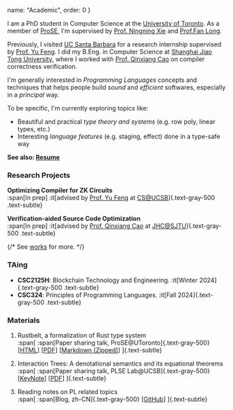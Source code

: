   name: "Academic",
  order: 0
}

I am a PhD student in Computer Science at the [University of Toronto](https://www.utoronto.ca/). As a member of [ProSE](https://www.cs.toronto.edu/~prose/), I'm supervised by [Prof. Ningning Xie](https://xnning.github.io/) and [Prof.Fan Long](https://www.cs.toronto.edu/~fanl/).

Previously, I visited [UC Santa Barbara](https://www.ucsb.edu/) for a research internship supervised by [Prof. Yu Feng](https://fredfeng.github.io/). I did my B.Eng. in Computer Science at [Shanghai Jiao Tong University](https://en.sjtu.edu.cn/), where I worked with [Prof. Qinxiang Cao](https://jhc.sjtu.edu.cn/people/members/faculty/qinxiang-cao.html) on compiler correctness verification.

I'm generally interested in *Programming Languages* concepts and techniques that helps people build *sound* and *efficient* softwares, especially in a *principal* way.

To be specific, I'm currently exploring topics like:
- Beautiful and practical *type theory and systems* (e.g. row poly, linear types, etc.)
- Interesting *language features* (e.g. staging, effect) done in a type-safe way

**See also: [Resume](resume.pdf)**

### Research Projects

**Optimizing Compiler for ZK Circuits**\
:span[In prep]
:it[advised by [Prof. Yu Feng](https://fredfeng.github.io/) at [CS@UCSB](https://www.cs.ucsb.edu/)]{.text-gray-500 .text-subtle}

**Verification-aided Source Code Optimization**\
:span[In prep]
:it[advised by [Prof. Qinxiang Cao](https://jhc.sjtu.edu.cn/people/members/faculty/qinxiang-cao.html) at [JHC@SJTU](https://jhc.sjtu.edu.cn/)]{.text-gray-500 .text-subtle}

{/* See [works](works) for more. */}

### TAing

- **CSC2125H**: Blockchain Technology and Engineering.
:it[Winter 2024]{.text-gray-500 .text-subtle}
- **CSC324**: Principles of Programming Languages.
:it[Fall 2024]{.text-gray-500 .text-subtle}

### Materials

1. Rustbelt, a formalization of Rust type system\
:span[
:span[Paper sharing talk, ProSE@UToronto]{.text-gray-500}
\[[HTML](rustbelt_prose/index.html)\] \[[PDF](rustbelt_prose.pdf)\] \[[Markdown (Zipped)](rustbelt_prose.zip)\]
]{.text-subtle}

1. Interaction Trees: A denotational semantics and its equational theorems\
:span[
:span[Paper sharing talk, PLSE Lab@UCSB]{.text-gray-500}
\[[KeyNote](itree_pl_lunch.key)\] \[[PDF](itree_pl_lunch.pdf)\]
]{.text-subtle}

1. Reading notes on PL related topics\
:span[
:span[Blog, zh-CN]{.text-gray-500}
\[[GitHub](https://github.com/PhotonQuantum/baka-notes)\]
]{.text-subtle}
